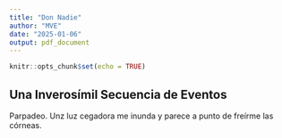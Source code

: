 ```yaml
---
title: "Don Nadie"
author: "MVE"
date: "2025-01-06"
output: pdf_document
---
```


```r
knitr::opts_chunk$set(echo = TRUE)
```

## Una Inverosímil Secuencia de Eventos

Parpadeo. Unz luz cegadora me inunda y parece a punto de freírme las córneas. 